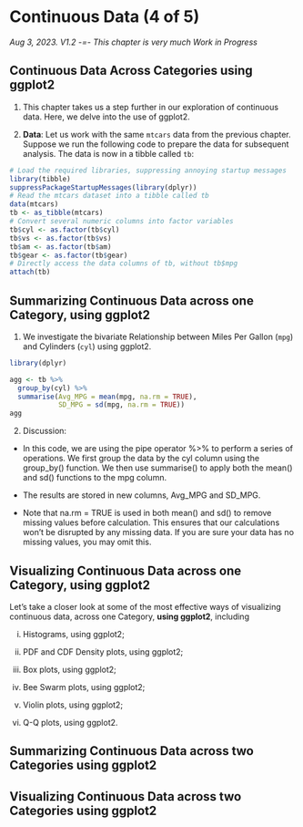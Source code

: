 # Continuous Data (4 of 5)

*Aug 3, 2023. V1.2 -=- This chapter is very much Work in Progress*

## Continuous Data Across Categories using ggplot2

1.  This chapter takes us a step further in our exploration of continuous data. Here, we delve into the use of ggplot2.

2.  **Data**: Let us work with the same `mtcars` data from the previous chapter. Suppose we run the following code to prepare the data for subsequent analysis. The data is now in a tibble called `tb`:

```r
# Load the required libraries, suppressing annoying startup messages
library(tibble) 
suppressPackageStartupMessages(library(dplyr))
# Read the mtcars dataset into a tibble called tb
data(mtcars)
tb <- as_tibble(mtcars)
# Convert several numeric columns into factor variables
tb$cyl <- as.factor(tb$cyl)
tb$vs <- as.factor(tb$vs)
tb$am <- as.factor(tb$am)
tb$gear <- as.factor(tb$gear)
# Directly access the data columns of tb, without tb$mpg
attach(tb)
```


## Summarizing Continuous Data across one Category, **using ggplot2**

1.  We investigate the bivariate Relationship between Miles Per Gallon (`mpg`) and Cylinders (`cyl`) using ggplot2.

```r
library(dplyr)

agg <- tb %>%
  group_by(cyl) %>%
  summarise(Avg_MPG = mean(mpg, na.rm = TRUE),
            SD_MPG = sd(mpg, na.rm = TRUE)) 
agg
```

2. Discussion:

-   In this code, we are using the pipe operator %\>% to perform a series of operations. We first group the data by the cyl column using the group_by() function. We then use summarise() to apply both the mean() and sd() functions to the mpg column.

-   The results are stored in new columns, Avg_MPG and SD_MPG.

-   Note that na.rm = TRUE is used in both mean() and sd() to remove missing values before calculation. This ensures that our calculations won't be disrupted by any missing data. If you are sure your data has no missing values, you may omit this.




## Visualizing Continuous Data across one Category, **using ggplot2**

Let's take a closer look at some of the most effective ways of visualizing continuous data, across one Category, **using ggplot2**, including 

(i) Histograms, using ggplot2; 

(ii) PDF and CDF Density plots, using ggplot2; 

(iii) Box plots, using ggplot2; 

(iv) Bee Swarm plots, using ggplot2; 

(v) Violin plots, using ggplot2; 

(vi) Q-Q plots, using ggplot2.






## Summarizing Continuous Data across two Categories **using ggplot2**







## Visualizing Continuous Data across two Categories **using ggplot2**



